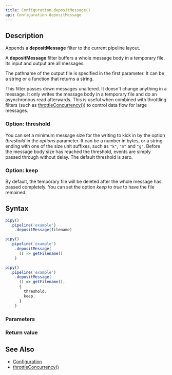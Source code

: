 ```yaml
---
title: Configuration.depositMessage()
api: Configuration.depositMessage
---
```


## Description

Appends a **depositMessage** filter to the current pipeline layout.

A **depositMessage** filter buffers a whole message body in a temporary file. Its input and output are all messages.

<FilterDiagram
  name="depositMessage"
  input="Message"
  output="Message"
/>

The pathname of the output file is specified in the first parameter. It can be a string or a function that returns a string.

This filter passes down messages unaltered. It doesn't change anything in a message. It only writes the message body in a temporary file and do an asynchronous read afterwards. This is useful when combined with throttling filters (such as [throttleConcurrency()](/reference/api/Configuration/throttleConcurrency)) to control data flow for large messages.

### Option: threshold

You can set a minimum message size for the writing to kick in by the option _threshold_ in the _options_ parameter. It can be a number in bytes, or a string ending with one of the size unit suffixes, such as `"k"`, `"m"` and `"g"`. Before the message body size has reached the threshold, events are simply passed through without delay. The default threshold is zero.

### Option: keep

By default, the temporary file will be deleted after the whole message has passed completely. You can set the option _keep_ to _true_ to have the file remained.

## Syntax

``` js
pipy()
  .pipeline('example')
    .depositMessage(filename)

pipy()
  .pipeline('example')
    .depositMessage(
      () => getFilename()
    )

pipy()
  .pipeline('example')
    .depositMessage(
      () => getFilename(),
      {
        threshold,
        keep,
      }
    )
```

### Parameters

<Parameters/>

### Return value

<ReturnValue/>

## See Also

* [Configuration](/reference/api/Configuration)
* [throttleConcurrency()](/reference/api/Configuration/throttleConcurrency)
